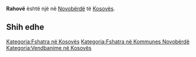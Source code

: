 {{Fshat në 
 | Emri                = Rahovë
 | EmriAlt                = 
 | NAME_SHORT_FORM=      
 | NAME_GENERIC=      
 | NAME_SORT_NAME_RO=      RAHOVE
 | FULL_NAME_RO = Rahovë
 | FULL_NAME_ND_RO=Rahove
 | SORT_NAME_RG=RAHOVE
 | FULL_NAME_RG=Rahovë
 | FULL_NAME_ND_RG=Rahove
 | SRP_NAME_SHORT_FORM=      
 | SRP_NAME_GENERIC=      
 | SRP_NAME_SORT_NAME_RO=      
 | SRP_FULL_NAME_RO = 
 | SRP_FULL_NAME_ND_RO=
 | SRP_SORT_NAME_RG=
 | SRP_FULL_NAME_RG=
 | SRP_FULL_NAME_ND_RG=
 | Emri (Rasa dhanore) = 
 | Figura              = 
 | Shteti              = Kosovo
 | Komuna              = Novobërdë
 | Kodi postar         = 
 | Sipërfaqja          = 

 | Popullsia           = 

 | Regj. i popullsisë  = 
 | Dend. e popullsisë  = 
 | Faqja zyrtare       = 
 <!--- Koordinatat ----> 
 | Gjerësia            = 42.937778
 | Gjatësia            = 20.8975
 | Lartësia            = 
}}
'''Rahovë''' është një [[]] në [[Novobërdë]] të [[Kosovës]].

<!-- == Gjeografia == -->
<!-- == Historia == -->
<!-- == Demografia == -->
== Shih edhe ==
{{Komuna Novobërdë}}
{{Kosovo-Administrata-Cung}}

[[Kategoria:Fshatra në Kosovës]]
[[Kategoria:Fshatra në Kommunes Novobërdë]]
[[Kategoria:Vendbanime në Kosovës]]